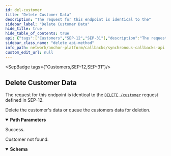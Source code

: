 ```yaml
---
id: del-customer
title: "Delete Customer Data"
description: "The request for this endpoint is identical to the"
sidebar_label: "Delete Customer Data"
hide_title: true
hide_table_of_contents: true
api: {"tags":["Customers","SEP-12","SEP-31"],"description":"The request for this endpoint is identical to the\n[`DELETE /customer`](https://github.com/stellar/stellar-protocol/blob/master/ecosystem/sep-0012.md#customer-delete)\nrequest defined in SEP-12.\n\nDelete the customer's data or queue the customers data for deletion.\n","operationId":"delCustomer","parameters":[{"in":"path","name":"id","schema":{"type":"string"},"required":true}],"responses":{"204":{"description":"Success."},"404":{"description":"Customer not found.","content":{"application/json":{"schema":{"type":"object","properties":{"error":{"type":"string"},"id":{"type":"string"}},"required":["error"],"title":"Error"}}}}},"method":"delete","path":"/customer/{id}","info":{"version":"2.0.0","description":"The Synchronous Callbacks API specification for the Stellar Anchor Platform project.\n\nThe Synchronous Callbacks API defines requests made by the Platform while it is processing a request from a client application. The\nanchor's responses to these requests affect the Platform responses to the client application.\n","title":"Synchronous Callbacks API"},"postman":{"name":"Delete Customer Data","description":{"content":"The request for this endpoint is identical to the\n[`DELETE /customer`](https://github.com/stellar/stellar-protocol/blob/master/ecosystem/sep-0012.md#customer-delete)\nrequest defined in SEP-12.\n\nDelete the customer's data or queue the customers data for deletion.\n","type":"text/plain"},"url":{"path":["customer",":id"],"host":["{{baseUrl}}"],"query":[],"variable":[{"disabled":false,"description":{"content":"(Required) ","type":"text/plain"},"type":"any","value":"","key":"id"}]},"header":[{"key":"Accept","value":"application/json"}],"method":"DELETE"}}
sidebar_class_name: "delete api-method"
info_path: network/anchor-platform/callbacks/synchronous-callbacks-api
custom_edit_url: null
---
```



<SepBadge tags={"Customers,SEP-12,SEP-31"}/>


## Delete Customer Data



The request for this endpoint is identical to the
[`DELETE /customer`](https://github.com/stellar/stellar-protocol/blob/master/ecosystem/sep-0012.md#customer-delete)
request defined in SEP-12.

Delete the customer's data or queue the customers data for deletion.


<details style={{"marginBottom":"1rem"}} data-collapsed={false} open={true}><summary style={{}}><strong>Path Parameters</strong></summary><div><ul><ParamsItem className={"paramsItem"} param={{"in":"path","name":"id","schema":{"type":"string"},"required":true}}></ParamsItem></ul></div></details><div><ApiTabs><TabItem label={"204"} value={"204"}><div>

Success.

</div><div></div></TabItem><TabItem label={"404"} value={"404"}><div>

Customer not found.

</div><div><MimeTabs schemaType={"response"}><TabItem label={"application/json"} value={"application/json"}><SchemaTabs><TabItem label={"Schema"} value={"Schema"}><details style={{}} data-collapsed={false} open={true}><summary style={{"textAlign":"left"}}><strong>Schema</strong></summary><div style={{"textAlign":"left","marginLeft":"1rem"}}></div><ul style={{"marginLeft":"1rem"}}><SchemaItem collapsible={false} name={"error"} required={true} schemaName={"string"} qualifierMessage={undefined} schema={{"type":"string"}}></SchemaItem><SchemaItem collapsible={false} name={"id"} required={false} schemaName={"string"} qualifierMessage={undefined} schema={{"type":"string"}}></SchemaItem></ul></details></TabItem><TabItem label={"Example (from schema)"} value={"Example (from schema)"}><ResponseSamples responseExample={"{\n  \"error\": \"string\",\n  \"id\": \"string\"\n}"} language={"json"}></ResponseSamples></TabItem></SchemaTabs></TabItem></MimeTabs></div></TabItem></ApiTabs></div>
